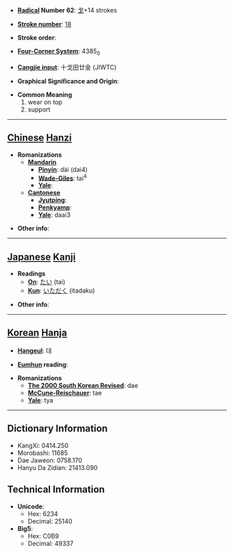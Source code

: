 * '''[[Wiktionary:Chinese radical index| Radical]] Number 62''': [[Wiktionary:Chinese radical index 戈|戈]]+14 strokes

* '''[[Wiktionary:Chinese total strokes index|Stroke number]]''': [[Wiktionary:Chinese total strokes index 18|18]]

* '''Stroke order''': 

* '''[[Wiktionary:Chinese four corner index|Four-Corner System]]''': 4385<sub>0</sub>

* '''[[Wiktionary:Chinese Cangjie index|Cangjie input]]''': 十戈田廿金 (JIWTC)

* '''Graphical Significance and Origin''': 

* '''Common Meaning'''
*#wear on top
*# support


----

== [[Chinese]] [[Hanzi]] ==

* '''Romanizations'''
** '''[[Mandarin]]'''
*** '''[[Pinyin]]''': dài (dai4)
*** '''[[Wade-Giles]]''': tai<sup>4</sup>
*** '''[[Yale]]''': 
** '''[[Cantonese]]'''
*** '''[[Jyutping]]''':
*** '''[[Penkyamp]]''': 
*** '''[[Yale]]''': daai3

* '''Other info''': 

----

== [[Japanese]] [[Kanji]] ==

* '''Readings'''
** '''[[On]]''': [[たい]] (tai)
** '''[[Kun]]''': [[いただく]] (itadaku)

* '''Other info''':  

----

== [[Korean]] [[Hanja]] ==

* '''[[Hangeul]]''': 대

* '''[[Eumhun]] reading''': 

* '''Romanizations'''
** '''[[The 2000 South Korean Revised Romanization|The 2000 South Korean Revised]]''': dae
** '''[[McCune-Reischauer]]''': tae
** '''[[Yale]]''': tya

----

== Dictionary Information ==

* KangXi: 0414.250
* Morobashi: 11685
* Dae Jaweon: 0758.170
* Hanyu Da Zidian: 21413.090

== Technical Information ==

* '''Unicode''':
** Hex: 6234
** Decimal: 25140
* '''Big5''':
** Hex: C0B9
** Decimal: 49337